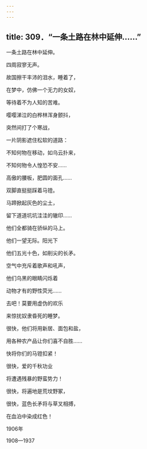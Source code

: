 ```yaml
---
---
---
```

title: 309．“一条土路在林中延伸……”
---




一条土路在林中延伸。

四周寂寥无声。

故国擦干丰沛的泪水，睡着了，

在梦中，仿佛一个无力的女奴，

等待着不为人知的苦难。

嘤嘤涕泣的白桦林浑身颤抖，

突然间打了个寒战，

一片阴影遮住松软的道路：

不知何物在移动，如乌云扑来，

不知何物令人惶恐不安……

高傲的腰板，肥圆的面孔……

双脚直挺挺踩着马镫。

马蹄掀起灰色的尘土，

留下道道坑坑洼洼的辙印……

他们全都骑在骄纵的马上。

他们一望无际。阳光下

他们五光十色，如削尖的长矛。

空气中充斥着歌声和吼声，

他们乌黑的眼睛闪烁着

动物才有的野性荧光……

去吧！莫要用虚伪的欢乐

来惊扰奴隶昏死的睡梦。

很快，他们将用新居、面包和盐，

用各种农产品让你们喜不自胜……

快将你们的马镫扣紧！

很快，爱的千秋功业

将遭遇残暴的野蛮势力！

很快，将遍地是荒坟野冢，

很快，蓝色长矛将与草叉相搏，

在血泊中染成红色！

1906年





1908—1937